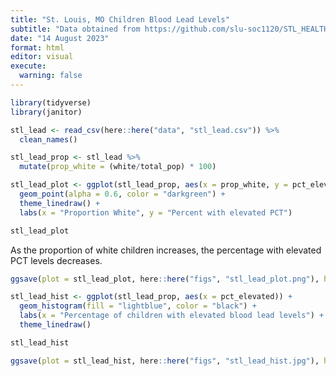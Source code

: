 ```yaml
---
title: "St. Louis, MO Children Blood Lead Levels"
subtitle: "Data obtained from https://github.com/slu-soc1120/STL_HEALTH_Lead"
date: "14 August 2023"
format: html
editor: visual
execute: 
  warning: false
---
```


```r
library(tidyverse)
library(janitor)
```


```r
stl_lead <- read_csv(here::here("data", "stl_lead.csv")) %>%
  clean_names()
```

```r
stl_lead_prop <- stl_lead %>%
  mutate(prop_white = (white/total_pop) * 100)
```

```r
stl_lead_plot <- ggplot(stl_lead_prop, aes(x = prop_white, y = pct_elevated)) +
  geom_point(alpha = 0.6, color = "darkgreen") +
  theme_linedraw() +
  labs(x = "Proportion White", y = "Percent with elevated PCT")

stl_lead_plot
```

As the proportion of white children increases, the percentage with elevated PCT levels decreases.

```r
ggsave(plot = stl_lead_plot, here::here("figs", "stl_lead_plot.png"), height = 5, width = 6)
```

```r
stl_lead_hist <- ggplot(stl_lead_prop, aes(x = pct_elevated)) +
  geom_histogram(fill = "lightblue", color = "black") +
  labs(x = "Percentage of children with elevated blood lead levels") +
  theme_linedraw()

stl_lead_hist
```

```r
ggsave(plot = stl_lead_hist, here::here("figs", "stl_lead_hist.jpg"), height = 5, width = 6)

```

